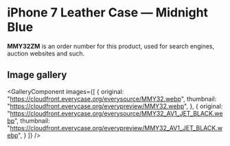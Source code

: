 
# iPhone 7 Leather Case — Midnight Blue

<Callout type='info' emoji='👉🏻'>**MMY32ZM** is an order number for this product, used for search engines, auction websites and such.</Callout>

## Image gallery

<GalleryComponent
    images={[
      {
        original: "https://cloudfront.everycase.org/everysource/MMY32.webp",
        thumbnail: "https://cloudfront.everycase.org/everypreview/MMY32.webp",
      },
      {
        original: "https://cloudfront.everycase.org/everysource/MMY32_AV1_JET_BLACK.webp",
        thumbnail: "https://cloudfront.everycase.org/everypreview/MMY32_AV1_JET_BLACK.webp",
      }
    ]}
  />
